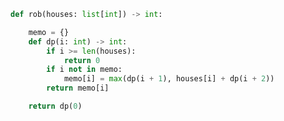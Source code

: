 ```python meta="source=problems/198-house-robber/top-down.py"
def rob(houses: list[int]) -> int:

    memo = {}
    def dp(i: int) -> int:
        if i >= len(houses):
            return 0
        if i not in memo:
            memo[i] = max(dp(i + 1), houses[i] + dp(i + 2))
        return memo[i]

    return dp(0)
```